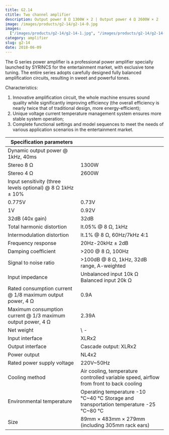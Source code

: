 ```yaml
---
title: G2.14
ctitle: Two channel amplifier
description: Output power 8 Ω 1300W × 2 | Output power 4 Ω 2600W × 2
image: /images/products/g2-14/g2-14-0.jpg
images:
  ["/images/products/g2-14/g2-14-1.jpg", "/images/products/g2-14/g2-14-2.jpg"]
category: amplifier
slug: g2-14
date: 2018-06-09
---
```


The G series power amplifier is a professional power amplifier specially launched by SYRINCS for the entertainment market, with exclusive tone tuning. The entire series adopts carefully designed fully balanced amplification circuits, resulting in sweet and powerful tones.

Characteristics:

1. Innovative amplification circuit, the whole machine ensures sound quality while significantly improving efficiency (the overall efficiency is nearly twice that of traditional design, more energy-efficient);
2. Unique voltage current temperature management system ensures more stable system operation;
3. Complete functional settings and model sequences to meet the needs of various application scenarios in the entertainment market.

| Specification parameters                                    |                                                                                        |
| ----------------------------------------------------------- | -------------------------------------------------------------------------------------- |
| Dynamic output power @ 1kHz, 40ms                           |
| Stereo 8 Ω                                                  | 1300W                                                                                  |
| Stereo 4 Ω                                                  | 2600W                                                                                  |
| Input sensitivity (three levels optional) @ 8 Ω 1kHz ± 10%  |
| 0.775V                                                      | 0.73V                                                                                  |
| 1V                                                          | 0.92V                                                                                  |
| 32dB (40x gain)                                             | 32dB                                                                                   |
| Total harmonic distortion                                   | lt.05% @ 8 Ω, 1kHz                                                                     |
| Intermodulation distortion                                  | lt.1% @ 8 Ω, 60Hz/7kHz 4:1                                                             |
| Frequency response                                          | 20Hz-20kHz ± 2dB                                                                       |
| Damping coefficient                                         | >200 @ 8 Ω, 100Hz                                                                      |
| Signal to noise ratio                                       | >100dB @ 8 Ω, 1kHz, 32dB range, A-weighted                                             |
| Input impedance                                             | Unbalanced input 10k Ω Balanced input 20k Ω                                            |
| Rated consumption current @ 1/8 maximum output power, 4 Ω   | 0.9A                                                                                   |
| Maximum consumption current @ 1/3 maximum output power, 4 Ω | 2.39A                                                                                  |
| Net weight                                                  | \ -                                                                                    |
| Input interface                                             | XLRx2                                                                                  |
| Output interface                                            | Cascade output: XLRx2                                                                  |
| Power output                                                | NL4x2                                                                                  |
| Rated power supply voltage                                  | 220V~50Hz                                                                              |
| Cooling method                                              | Air cooling, temperature controlled variable speed, airflow from front to back cooling |
| Environmental temperature                                   | Operating temperature -10 ℃~40 ℃ Storage and transportation temperature -25 ℃~80 ℃     |
| Size                                                        | 89mm × 483mm × 279mm (including 305mm rack ears)                                       |
